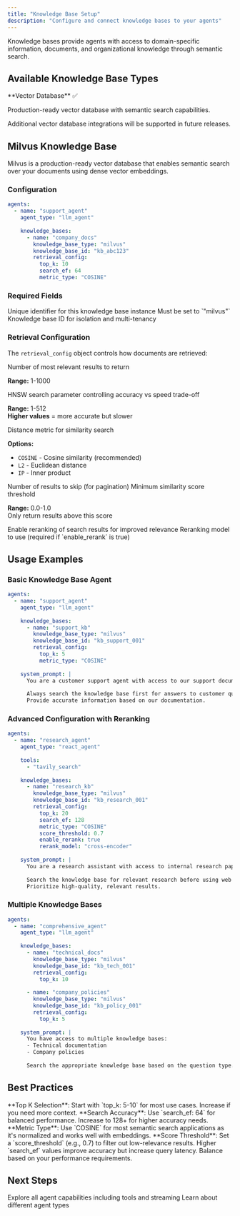 ---
title: "Knowledge Base Setup"
description: "Configure and connect knowledge bases to your agents"
---

Knowledge bases provide agents with access to domain-specific information, documents, and organizational knowledge through semantic search.

## Available Knowledge Base Types

<Card title="Milvus" icon="database">
  **Vector Database** ✅
  
  Production-ready vector database with semantic search capabilities.
</Card>

<Note>
Additional vector database integrations will be supported in future releases.
</Note>

## Milvus Knowledge Base

Milvus is a production-ready vector database that enables semantic search over your documents using dense vector embeddings.

### Configuration

```yaml
agents:
  - name: "support_agent"
    agent_type: "llm_agent"
    
    knowledge_bases:
      - name: "company_docs"
        knowledge_base_type: "milvus"
        knowledge_base_id: "kb_abc123"
        retrieval_config:
          top_k: 10
          search_ef: 64
          metric_type: "COSINE"
```

### Required Fields

<ParamField path="name" type="string" required>
  Unique identifier for this knowledge base instance
</ParamField>

<ParamField path="knowledge_base_type" type="string" required>
  Must be set to `"milvus"`
</ParamField>

<ParamField path="knowledge_base_id" type="string" required>
  Knowledge base ID for isolation and multi-tenancy
</ParamField>

### Retrieval Configuration

The `retrieval_config` object controls how documents are retrieved:

<ParamField path="retrieval_config.top_k" type="integer" default="10">
  Number of most relevant results to return
  
  **Range:** 1-1000
</ParamField>

<ParamField path="retrieval_config.search_ef" type="integer" default="64">
  HNSW search parameter controlling accuracy vs speed trade-off
  
  **Range:** 1-512  
  **Higher values** = more accurate but slower
</ParamField>

<ParamField path="retrieval_config.metric_type" type="string" default="COSINE">
  Distance metric for similarity search
  
  **Options:**
  - `COSINE` - Cosine similarity (recommended)
  - `L2` - Euclidean distance
  - `IP` - Inner product
</ParamField>

<ParamField path="retrieval_config.offset" type="integer" default="0">
  Number of results to skip (for pagination)
</ParamField>

<ParamField path="retrieval_config.score_threshold" type="float" optional>
  Minimum similarity score threshold
  
  **Range:** 0.0-1.0  
  Only return results above this score
</ParamField>

<ParamField path="retrieval_config.enable_rerank" type="boolean" default="false">
  Enable reranking of search results for improved relevance
</ParamField>

<ParamField path="retrieval_config.rerank_model" type="string" optional>
  Reranking model to use (required if `enable_rerank` is true)
</ParamField>

## Usage Examples

### Basic Knowledge Base Agent

```yaml
agents:
  - name: "support_agent"
    agent_type: "llm_agent"
    
    knowledge_bases:
      - name: "support_kb"
        knowledge_base_type: "milvus"
        knowledge_base_id: "kb_support_001"
        retrieval_config:
          top_k: 5
          metric_type: "COSINE"
    
    system_prompt: |
      You are a customer support agent with access to our support documentation.
      
      Always search the knowledge base first for answers to customer questions.
      Provide accurate information based on our documentation.
```

### Advanced Configuration with Reranking

```yaml
agents:
  - name: "research_agent"
    agent_type: "react_agent"
    
    tools:
      - "tavily_search"
    
    knowledge_bases:
      - name: "research_kb"
        knowledge_base_type: "milvus"
        knowledge_base_id: "kb_research_001"
        retrieval_config:
          top_k: 20
          search_ef: 128
          metric_type: "COSINE"
          score_threshold: 0.7
          enable_rerank: true
          rerank_model: "cross-encoder"
    
    system_prompt: |
      You are a research assistant with access to internal research papers.
      
      Search the knowledge base for relevant research before using web search.
      Prioritize high-quality, relevant results.
```

### Multiple Knowledge Bases

```yaml
agents:
  - name: "comprehensive_agent"
    agent_type: "llm_agent"
    
    knowledge_bases:
      - name: "technical_docs"
        knowledge_base_type: "milvus"
        knowledge_base_id: "kb_tech_001"
        retrieval_config:
          top_k: 10
      
      - name: "company_policies"
        knowledge_base_type: "milvus"
        knowledge_base_id: "kb_policy_001"
        retrieval_config:
          top_k: 5
    
    system_prompt: |
      You have access to multiple knowledge bases:
      - Technical documentation
      - Company policies
      
      Search the appropriate knowledge base based on the question type.
```


## Best Practices

<Tip>
**Top K Selection**: Start with `top_k: 5-10` for most use cases. Increase if you need more context.
</Tip>

<Tip>
**Search Accuracy**: Use `search_ef: 64` for balanced performance. Increase to 128+ for higher accuracy needs.
</Tip>

<Tip>
**Metric Type**: Use `COSINE` for most semantic search applications as it's normalized and works well with embeddings.
</Tip>

<Tip>
**Score Threshold**: Set a `score_threshold` (e.g., 0.7) to filter out low-relevance results.
</Tip>

<Warning>
Higher `search_ef` values improve accuracy but increase query latency. Balance based on your performance requirements.
</Warning>

## Next Steps

<CardGroup cols={2}>
  <Card title="Agent Capabilities" icon="wand-magic-sparkles" href="/guides/agent-capabilities">
    Explore all agent capabilities including tools and streaming
  </Card>
  
  <Card title="Agent Types" icon="robot" href="/guides/agent-types">
    Learn about different agent types
  </Card>
</CardGroup>
